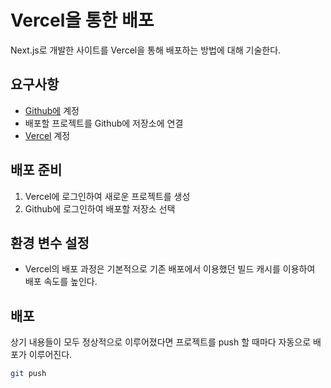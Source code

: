 
# Vercel을 통한 배포

Next.js로 개발한 사이트를 Vercel을 통해 배포하는 방법에 대해 기술한다.

## 요구사항

- [Github에](https://github.com/) 계정
- 배포할 프로젝트를 Github에 저장소에 연결
- [Vercel](https://vercel.com/) 계정

## 배포 준비

1. Vercel에 로그인하여 새로운 프로젝트를 생성
2. Github에 로그인하여 배포할 저장소 선택

## 환경 변수 설정

- Vercel의 배포 과정은 기본적으로 기존 배포에서 이용했던 빌드 캐시를 이용하여 배포 속도를 높인다.  

## 배포

상기 내용들이 모두 정상적으로 이루어졌다면 프로젝트를 push 할 때마다 자동으로 배포가 이루어진다.

```sh
git push
```
